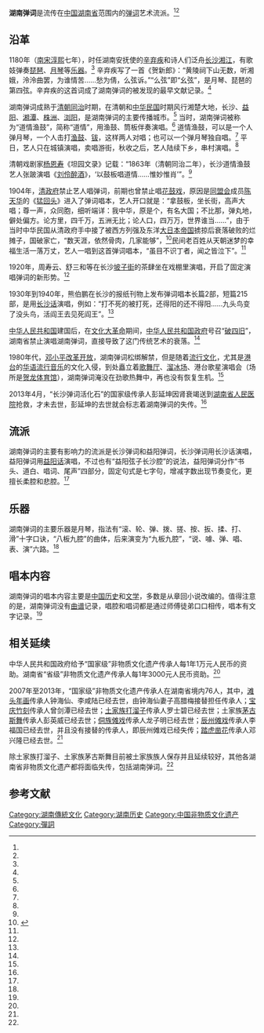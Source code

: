 '''湖南弹词'''是流传在[[中国|中国]][[湖南省|湖南省]]范围内的[[弹词|弹词]]艺术流派。<ref name="duck" /><ref name="fish" />

==沿革==
1180年（[[南宋|南宋]][[淳熙|淳熙]]七年），时任湖南安抚使的[[辛弃疾|辛弃疾]]和诗人们泛舟[[长沙|长沙]][[湘江|湘江]]，有歌妓弹奏[[琵琶|琵琶]]、[[月琴|月琴]]等[[乐器|乐器]]。<ref name="duck" />
辛弃疾写了一首《贺新郎》：“黄陵祠下山无数，听湘娥，泠泠曲罢，为谁情苦……愁为倩，么弦诉。”“么弦”即“幺弦”，是月琴、琵琶的第四弦。辛弃疾的这首词成了湖南弹词的被发现的最早文献记录。<ref name="duck" />

湖南弹词成熟于[[清朝|清朝]][[同治|同治]]时期，在清朝和[[中华民国|中华民国]]时期风行湘楚大地，长沙、[[益阳|益阳]]、[[湘潭|湘潭]]、[[株洲|株洲]]、[[浏阳|浏阳]]，是湖南弹词的主要传播城市。<ref name="duck" />
当时，湖南弹词被称为“道情渔鼓”，简称“道情”，用渔鼓、筒板伴奏演唱。<ref name="duck" />
道情渔鼓，可以是一个人弹月琴，一个人击打[[渔鼓|渔鼓]]、[[钹|钹]]，这样两人对唱；也可以一个弹月琴独自唱。<ref name="duck" />
平日，艺人只在城镇演唱，卖唱游街，秋收之后，艺人陆续下乡，串村演唱。<ref name="duck" />

清朝戏剧家[[杨恩寿|杨恩寿]]《坦园文录》记载：“1863年（清朝同治二年），长沙道情渔鼓艺人张跛演唱《[[刘伶|刘伶醉酒]]》，‘以鼓板唱道情……惟妙惟肖’”。<ref name="duck" />

1904年，[[大清帝国|清政府]]禁止艺人唱弹词，前期也曾禁止唱[[宁乡花鼓戏|花鼓戏]]，原因是[[同盟会|同盟会]]成员[[陈天华|陈天华]]的《[[猛回头|猛回头]]》进入了弹词唱本，艺人开口就是：“拿鼓板，坐长街，高声大唱；尊一声，众同胞，细听端详：我中华，原是个，有名大国；不比那，弹丸地，僻处偏方。论方里，四千万，五洲无比；论人口，四万万，世界谁当……”，由于当时中华民国从清政府手中接了被西方列强及东洋[[大日本帝国|大日本帝国]]掳掠后衰落破败的烂摊子，国破家亡，“数天涯，依然骨肉，几家能够”，<ref>{{cite book |language=zh-hans|author=罗立刚 |title=《婉约词》|year= 2006 |publisher=浙江教育出版社 |location=杭州市 |pages=228|quote = [[顾贞观|顾贞观]]《金缕曲》“季子平安否？便归来，平生万事，那堪回首！行路悠悠谁慰藉，母老家贫子幼。记不起，从前杯酒。魑魅择人应见惯，总输他，覆雨翻云手。冰与雪，周旋久。<br>泪痕莫滴牛衣透。数天涯，依然骨肉，几家能够？比似红颜多命薄，更不如，今还有。只绝塞，苦寒难受。廿载包胥承一弱，盼乌头，马角终相救。置此札，兄怀袖。” |isbn=7-5338-6613-4 }}</ref>民间老百姓从天朝迷梦的幸福生活一落万丈，艺人一唱到这首弹词唱本，“虽目不识丁者，闻之皆泣下”。<ref name="duck" />

1920年，周寿云、舒三和等在长沙[[坡子街|坡子街]]的茶肆坐在戏棚里演唱，开启了固定演唱弹词的新形势。<ref name="duck" />

1930年到1940年，熊伯鹏在长沙的报纸刊物上发布弹词唱本长篇2部，短篇215部，是用[[长沙话|长沙话]]演唱，例如：“打不死的被打死，还得阳的还不得阳……九头鸟变了没头鸟，活阎王去见死阎王”。<ref name="duck" />

[[中华人民共和国|中华人民共和国]]建国后，在[[文化大革命|文化大革命]]期间，[[中华人民共和国政府|中华人民共和国政府]]号召“[[破四旧|破四旧]]”，湖南省禁止演唱湖南弹词，直接导致了这门传统艺术的衰落。<ref name="duck" />

1980年代，[[邓小平|邓小平]][[改革开放|改革开放]]，湖南弹词松绑解禁，但是随着[[流行文化|流行文化]]，尤其是[[香港|港]][[台湾|台]]的[[华语流行音乐|华语流行音乐]]的文化入侵，到处矗立着[[歌舞厅|歌舞厅]]、[[溜冰场|溜冰场]]、港台歌星演唱会（场所是[[贺龙体育馆|贺龙体育馆]]），湖南弹词淹没在劲歌热舞中，再也没有恢复生机。<ref name="duck" />

2013年4月，“长沙弹词活化石”的国家级传承人彭延坤因肾衰竭送到[[湖南省人民医院|湖南省人民医院]]抢救，才未去世，彭延坤的去世就会标志着湖南弹词的失传。<ref name="duck" />

==流派==
湖南弹词的主要有影响力的流派是长沙弹词和益阳弹词，长沙弹词用长沙话演唱，益阳弹词用[[益阳话|益阳话]]演唱，不过也有“益阳弦子长沙腔”的说法，益阳弹词分作“书头、道白、唱词、尾声”四部分，固定句式是七字句，增减字数出现节奏变化，更擅长柔腔和悲腔。<ref name="duck" />

==乐器==
湖南弹词的主要乐器是月琴，指法有“滚、轮、弹、拨、搓、按、扳、揉、打、滑”十字口诀，“八板九腔”的曲体，后来演变为“九板九腔”，“说、噱、弹、唱、表、演”六路。<ref name="duck" />

==唱本内容==
湖南弹词的唱本内容主要是[[中国历史|中国历史]]和[[中国文学|文学]]，多数是从章回小说改编的。值得注意的是，湖南弹词没有[[曲谱|曲谱]]记录，唱腔和唱词都是通过师傅徒弟口口相传，唱本有文字记录。<ref name="duck" />

==相关延续==
中华人民共和国政府给予“国家级”非物质文化遗产传承人每1年1万元人民币的资助。湖南省“省级”非物质文化遗产传承人每1年3000元人民币资助。<ref name="fish" />

2007年至2013年，“国家级”非物质文化遗产传承人在湖南省境内76人，其中，[[滩头年画|滩头年画]]传承人钟海仙、李咸陆已经去世，由钟海仙妻子高腊梅接替担任传承人；[[宝庆竹刻|宝庆竹刻]]传承人曾剑潭已经去世；[[土家族|土家族]][[打溜子|打溜子]]传承人罗士碧已经去世；土家族[[茅古斯舞|茅古斯舞]]传承人彭英威已经去世；[[侗族傩戏|侗族傩戏]]传承人龙子明已经去世；[[辰州傩戏|辰州傩戏]]传承人李福国已经去世，并且没有接替的传承人，即辰州傩戏已经失传；[[踏虎凿花|踏虎凿花]]传承人邓兴隆已经去世。<ref name="fish" />

除土家族打溜子、土家族茅古斯舞目前被土家族族人保存并且延续较好，其他各湖南省非物质文化遗产都将面临失传，包括湖南弹词。<ref name="fish" />

==参考文献==
{{reflist|refs=
<ref name="duck" >{{cite journal | language =zh-hans | author =赵海燕 | title =《月琴声里唱真情——长沙弹词与益阳弹词》| journal =《[[老年人_(杂志)|老年人]]》 | volume =第9期 | year = 2013年 | pages =第42页  | issn =1007-2616 }}</ref>
<ref name="fish" >{{cite journal | language =zh-hans | author =徐炯权 | title =《呵护“非遗”活化石，守护我们的精神家园》| journal =《[[老年人_(杂志)|老年人]]》 | volume =第9期 | year = 2013年 | pages =第4-7页  | issn =1007-2616 }}</ref>
}}


{{DEFAULTSORT:H湖}}
[[Category:湖南傳統文化|Category:湖南傳統文化]]
[[Category:湖南历史|Category:湖南历史]]
[[Category:中国非物质文化遗产|Category:中国非物质文化遗产]]
[[Category:彈詞|Category:彈詞]]